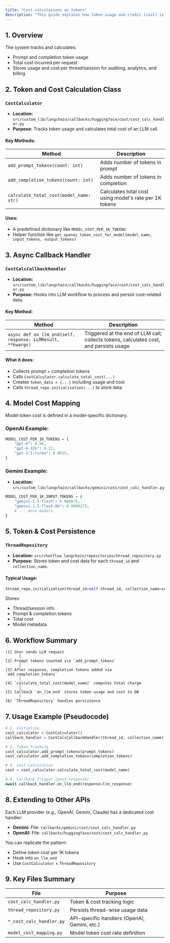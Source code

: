 ```yaml
---
title: "Cost calculations on tokens"
description: "This guide explains how token usage and credit (cost) is calculated and stored for LLM API calls (OpenAI, Gemini, etc.) in your project."
---
```


## 1. Overview

The system tracks and calculates:

* Prompt and completion token usage
* Total cost incurred per request
* Stores usage and cost per thread/session for auditing, analytics, and billing


## 2. Token and Cost Calculation Class

### `CostCalculator`

* **Location:** `src/custom_lib/langchain/callbacks/huggingface/cost/cost_calc_handler.py`
* **Purpose:** Tracks token usage and calculates total cost of an LLM call.

#### Key Methods:

| Method                                  | Description                                            |
| --------------------------------------- | ------------------------------------------------------ |
| `add_prompt_tokens(count: int)`         | Adds number of tokens in prompt                        |
| `add_completion_tokens(count: int)`     | Adds number of tokens in completion                    |
| `calculate_total_cost(model_name: str)` | Calculates total cost using model's rate per 1K tokens |

#### Uses:

* A predefined dictionary like `MODEL_COST_PER_1K_TOKENS`
* Helper function like `get_openai_token_cost_for_model(model_name, input_tokens, output_tokens)`


## 3. Async Callback Handler

### `CostCalcCallbackHandler`

* **Location:** `src/custom_lib/langchain/callbacks/huggingface/cost/cost_calc_handler.py`
* **Purpose:** Hooks into LLM workflow to process and persist cost-related data.

#### Key Method:

| Method                                                      | Description                                                                            |
| ----------------------------------------------------------- | -------------------------------------------------------------------------------------- |
| `async def on_llm_end(self, response: LLMResult, **kwargs)` | Triggered at the end of LLM call; collects tokens, calculates cost, and persists usage |

#### What it does:

* Collects prompt + completion tokens
* Calls `CostCalculator.calculate_total_cost(...)`
* Creates `token_data = {...}` including usage and cost
* Calls `thread_repo.initialization(...)` to store data

## 4. Model Cost Mapping

Model token cost is defined in a model-specific dictionary.

### OpenAI Example:

```python
MODEL_COST_PER_1K_TOKENS = {
    "gpt-4": 0.06,
    "gpt-4-32k": 0.12,
    "gpt-3.5-turbo": 0.0015,
}
```

### Gemini Example:

* **Location:** `src/custom_lib/langchain/callbacks/gemini/cost/cost_calc_handler.py`

```python
MODEL_COST_PER_1K_INPUT_TOKENS = {
    "gemini-1.5-flash": 0.000075,
    "gemini-1.5-flash-8b": 0.0000375,
    # ... more models
}
```

## 5. Token & Cost Persistence

### `ThreadRepository`

* **Location:** `src/chatflow_langchain/repositories/thread_repository.py`
* **Purpose:** Stores token and cost data for each `thread_id` and `collection_name`.

#### Typical Usage:

```python
thread_repo.initialization(thread_id=self.thread_id, collection_name=self.collection_name)
```

Stores:

* Thread/session info
* Prompt & completion tokens
* Total cost
* Model metadata

## 6. Workflow Summary

```plaintext
[1] User sends LLM request
      │
[2] Prompt tokens counted via `add_prompt_tokens`
      │
[3] After response, completion tokens added via `add_completion_tokens`
      │
[4] `calculate_total_cost(model_name)` computes total charge
      │
[5] Callback `on_llm_end` stores token usage and cost to DB
      │
[6] `ThreadRepository` handles persistence
```

## 7. Usage Example (Pseudocode)

```python
# 1. Initialize
cost_calculator = CostCalculator()
callback_handler = CostCalcCallbackHandler(thread_id, collection_name)

# 2. Token Tracking
cost_calculator.add_prompt_tokens(prompt_tokens)
cost_calculator.add_completion_tokens(completion_tokens)

# 3. Cost Calculation
cost = cost_calculator.calculate_total_cost(model_name)

# 4. Callback Trigger (post-response)
await callback_handler.on_llm_end(response=llm_response)
```

## 8. Extending to Other APIs

Each LLM provider (e.g., OpenAI, Gemini, Claude) has a dedicated cost handler:

* **Gemini:**
  File: `callbacks/gemini/cost/cost_calc_handler.py`
* **OpenAI:**
  File: `callbacks/huggingface/cost/cost_calc_handler.py`

You can replicate the pattern:

* Define token cost per 1K tokens
* Hook into `on_llm_end`
* Use `CostCalculator` + `ThreadRepository`



## 9. Key Files Summary

| File                     | Purpose                                      |
| ------------------------ | -------------------------------------------- |
| `cost_calc_handler.py`   | Token & cost tracking logic                  |
| `thread_repository.py`   | Persists thread-wise usage data              |
| `*_cost_calc_handler.py` | API-specific handlers (OpenAI, Gemini, etc.) |
| `model_cost_mapping.py`  | Model token cost rate definition             |